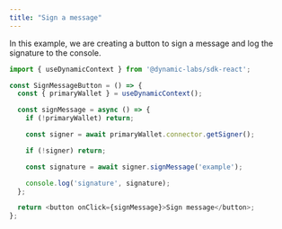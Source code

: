 ```yaml
---
title: "Sign a message"
---
```


In this example, we are creating a button to sign a message and log the signature to the console.

```JavaScript
import { useDynamicContext } from '@dynamic-labs/sdk-react';

const SignMessageButton = () => {
  const { primaryWallet } = useDynamicContext();

  const signMessage = async () => {
    if (!primaryWallet) return;

    const signer = await primaryWallet.connector.getSigner();

    if (!signer) return;

    const signature = await signer.signMessage('example');

    console.log('signature', signature);
  };

  return <button onClick={signMessage}>Sign message</button>;
};
```